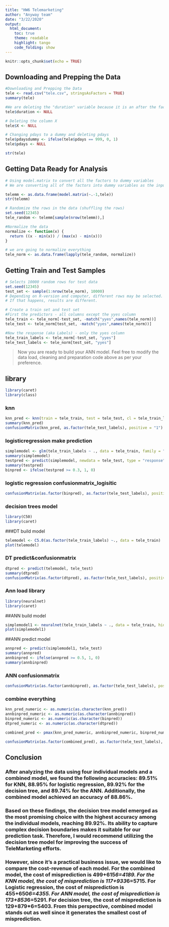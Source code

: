 ```yaml
---
title: "HW6 Telemarketing"
author: "Anyway team"
date: "3/22/2020"
output:
  html_document:
    toc: true
    theme: readable
    highlight: tango
    code_folding: show
---
```


```r
knitr::opts_chunk$set(echo = TRUE)
```



## Downloading and Prepping the Data

```r
#Downloading and Prepping the Data
tele <- read.csv("tele.csv", stringsAsFactors = TRUE)
summary(tele)

#We are deleting the "duration" variable because it is an after the fact measurement. We only should be using variables that we know before the call
tele$duration <- NULL

# Deleting the column X
tele$X <- NULL

# Changing pdays to a dummy and deleting pdays
tele$pdaysdummy <- ifelse(tele$pdays == 999, 0, 1)
tele$pdays <- NULL

str(tele)
```

## Getting Data Ready for Analysis

```r
# Using model.matrix to convert all the factors to dummy variables
# We are converting all of the factors into dummy variables as the input into knn has to be numeric

telemm <- as.data.frame(model.matrix(~.-1,tele))
str(telemm)

# Randomize the rows in the data (shuffling the rows)
set.seed(12345)
tele_random <- telemm[sample(nrow(telemm)),]

#Normalize the data
normalize <- function(x) {
  return ((x - min(x)) / (max(x) - min(x)))
}

# we are going to normalize everything 
tele_norm <- as.data.frame(lapply(tele_random, normalize))
```


## Getting Train and Test Samples

```r
# Selects 10000 random rows for test data
set.seed(12345)
test_set <- sample(1:nrow(tele_norm), 10000) 
# Depending on R-version and computer, different rows may be selected. 
# If that happens, results are different. 

# Create a train set and test set
#First the predictors - all columns except the yyes column
tele_train <- tele_norm[-test_set, -match("yyes",names(tele_norm))]
tele_test <- tele_norm[test_set, -match("yyes",names(tele_norm))]

#Now the response (aka Labels) - only the yyes column
tele_train_labels <- tele_norm[-test_set, "yyes"]
tele_test_labels <- tele_norm[test_set, "yyes"]

```

> Now you are ready to build your ANN model. Feel free to modify the data load, cleaning and preparation code above as per your preference.


## library
```r
library(caret)
library(class)
```


### knn
```r
knn_pred <- knn(train = tele_train, test = tele_test, cl = tele_train_labels, k = 15)
summary(knn_pred)
confusionMatrix(knn_pred, as.factor(tele_test_labels), positive = "1")
```


### logisticregression  make prediction
```r
simplemodel <- glm(tele_train_labels ~ ., data = tele_train, family = "binomial")
summary(simplemodel)
testpred <- predict(simplemodel, newdata = tele_test, type = "response")
summary(testpred)
binpred <- ifelse(testpred >= 0.3, 1, 0)

```


### logistic regression confusionmatrix_logisitic
```r
confusionMatrix(as.factor(binpred), as.factor(tele_test_labels), positive = "1")
```


### decision trees model
```r
library(C50)
library(caret)
```

###DT build model
```r
telemodel <- C5.0(as.factor(tele_train_labels) ~., data = tele_train)
plot(telemodel)
```

### DT predict&confusionmatrix
```r
dtpred <- predict(telemodel, tele_test)
summary(dtpred)
confusionMatrix(as.factor(dtpred), as.factor(tele_test_labels), positive = "1")
```

### Ann load library
```r
library(neuralnet)
library(caret)
```

##ANN build model
```r
simplemodel1 <- neuralnet(tele_train_labels ~ ., data = tele_train, hidden = 5)
plot(simplemodel1)
```

##ANN predict model
```r
annpred <- predict(simplemodel1, tele_test)
summary(annpred)
annbinpred <- ifelse(annpred >= 0.5, 1, 0)
summary(annbinpred)
```
### ANN confusionmatrix
```r
confusionMatrix(as.factor(annbinpred), as.factor(tele_test_labels), positive = "1")
```


### combine everything
```r
knn_pred_numeric <- as.numeric(as.character(knn_pred))
annbinpred_numeric <- as.numeric(as.character(annbinpred))
binpred_numeric <- as.numeric(as.character(binpred))
dtpred_numeric <- as.numeric(as.character(dtpred))

combined_pred <- pmax(knn_pred_numeric, annbinpred_numeric, binpred_numeric, dtpred_numeric)

confusionMatrix(as.factor(combined_pred), as.factor(tele_test_labels), positive = "1")
```

## Conclusion
### After analyzing the data using four individual models and a combined model, we found the following accuracies: 89.51% for KNN, 88.95% for logistic regression, 89.92% for the decision tree, and 89.74% for the ANN. Additionally, the combined model achieved an accuracy of 88.86%.

### Based on these findings, the decision tree model emerged as the most promising choice with the highest accuracy among the individual models, reaching 89.92%. Its ability to capture complex decision boundaries makes it suitable for our prediction task. Therefore, I would recommend utilizing the decision tree model for improving the success of TeleMarketing efforts.

### However, since it's a practical business issue, we would like to compare the cost-revenue of each model. For the combined model, the cost of misprediction is 499+615*6=4189. For the KNN model, the cost of misprediction is 117+933*6=5715. For Logistic regression, the cost of misprediction is 455+650*6=4355. For ANN model, the cost of misprediction is 173+853*6=5291. For decision tree, the cost of misprediction is 129+879*6=5403. From this perspective, combined model stands out as well since it generates the smallest cost of misprediction. 


